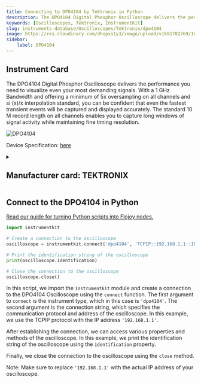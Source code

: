 ```yaml
---
title: Connecting to DPO4104 by Tektronix in Python
description: The DPO4104 Digital Phosphor Oscilloscope delivers the performance you need to visualize even your most demanding signals. With a 1 GHz Bandwidth and offering a minimum of 5x oversampling on all channels and si (x)/x interpolation standard, you can be confident that even the fastest transient events will be captured and displayed accurately. The standard 10 M record length on all channels enables you to capture long windows of signal activity while maintaining fine timing resolution.
keywords: [Oscilloscopes, Tektronix, InstrumentKit] 
slug: instruments-database/Oscilloscopes/Tektronix/dpo4104 
image: https://res.cloudinary.com/dhopxs1y3/image/upload/v1691782769/Instruments/Oscilloscopes/DPO4104/DPO4104.jpg
sidebar:
    label: DPO4104 
---
```



## Instrument Card

The DPO4104 Digital Phosphor Oscilloscope delivers the performance you need to visualize even your most demanding signals. With a 1 GHz Bandwidth and offering a minimum of 5x oversampling on all channels and si (x)/x interpolation standard, you can be confident that even the fastest transient events will be captured and displayed accurately. The standard 10 M record length on all channels enables you to capture long windows of signal activity while maintaining fine timing resolution.

![DPO4104](https://res.cloudinary.com/dhopxs1y3/image/upload/v1691782769/Instruments/Oscilloscopes/DPO4104/DPO4104.jpg)

Device Specification: [here](https://download.tek.com/datasheet/DPO4000-Digital-Phosphor-Oscilloscope-Datasheet-48W1903210.pdf)

<details style={{ marginTop: "15px"}}>
<summary><h2 style={{display:'inline'}}>Manufacturer card: TEKTRONIX</h2></summary>

![TEKTRONIX](https://res.cloudinary.com/dhopxs1y3/image/upload/v1692806108/Instruments/Vendor%20Logos/Tektronix.png)

Tektronix, Inc., historically widely known as Tek, is an American company best known for manufacturing test and measurement devices such as [oscilloscopes](https://en.wikipedia.org/wiki/Oscilloscope), [logic analyzers](https://en.wikipedia.org/wiki/Logic_analyzer), and video and mobile test protocol equipment.

- Headquarters: USA
- Yearly Revenue (millions, USD): 5800
- Vendor Website: [here](https://www.tek.com/en)

</details>


<FeaturedInstrumentVideo category="OSCILLOSCOPES" />

## Connect to the DPO4104 in Python

[Read our guide for turning Python scripts into Flojoy nodes.](https://docs.flojoy.ai/contribution/blocks/custom-flojoy-block/)



<Tabs>
<TabItem value="Flojoy" label="Flojoy" className="flojoy-instrument-tabs">

<SectionsCard category="OSCILLOSCOPES" manufacturer="Tektronix"></SectionsCard>

</TabItem>
<TabItem value="InstrumentKit" label="InstrumentKit">


```python
import instrumentkit

# Create a connection to the oscilloscope
oscilloscope = instrumentkit.connect('dpo4104', 'TCPIP::192.168.1.1::INSTR')

# Print the identification string of the oscilloscope
print(oscilloscope.identification)

# Close the connection to the oscilloscope
oscilloscope.close()
```

In this script, we import the `instrumentkit` module and create a connection to the DPO4104 Oscilloscope using the `connect` function. The first argument to `connect` is the instrument type, which in this case is `'dpo4104'`. The second argument is the connection string, which specifies the communication protocol and address of the oscilloscope. In this example, we use the TCPIP protocol with the IP address `'192.168.1.1'`.

After establishing the connection, we can access various properties and methods of the oscilloscope. In this example, we print the identification string of the oscilloscope using the `identification` property.

Finally, we close the connection to the oscilloscope using the `close` method.

Note: Make sure to replace `'192.168.1.1'` with the actual IP address of your oscilloscope.

</TabItem>
</Tabs>